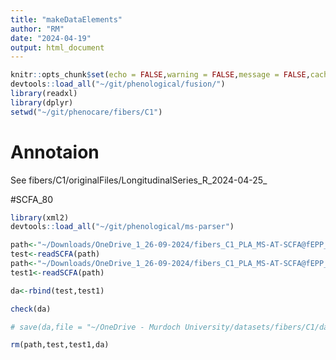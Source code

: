 ```yaml
---
title: "makeDataElements"
author: "RM"
date: "2024-04-19"
output: html_document
---
```


```r
knitr::opts_chunk$set(echo = FALSE,warning = FALSE,message = FALSE,cache = FALSE)
devtools::load_all("~/git/phenological/fusion/")
library(readxl)
library(dplyr)
setwd("~/git/phenocare/fibers/C1")
```


# Annotaion
See fibers/C1/originalFiles/LongitudinalSeries_R_2024-04-25_

#SCFA_80
```r
library(xml2)
devtools::load_all("~/git/phenological/ms-parser")

path<-"~/Downloads/OneDrive_1_26-09-2024/fibers_C1_PLA_MS-AT-SCFA@fEPP_FIBr04_FIBp041.xml"
test<-readSCFA(path)
path<-"~/Downloads/OneDrive_1_26-09-2024/fibers_C1_PLA_MS-AT-SCFA@fEPP_FIBr04_FIBp042.xml"
test1<-readSCFA(path)

da<-rbind(test,test1)

check(da)

# save(da,file = "~/OneDrive - Murdoch University/datasets/fibers/C1/dataElements/fibers_C1_PLA_SCFA.daE")

rm(path,test,test1,da)

```



